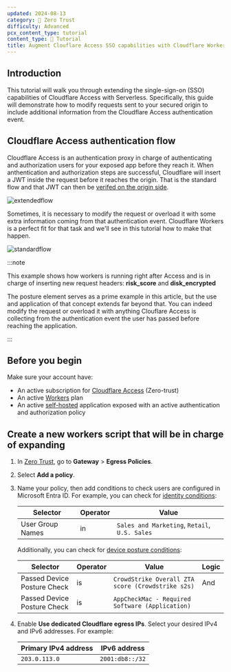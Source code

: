 ```yaml
---
updated: 2024-08-13
category: 🔐 Zero Trust
difficulty: Advanced
pcx_content_type: tutorial
content_type: 📝 Tutorial
title: Augment Clouflare Access SSO capabilities with Cloudflare Workers
---
```


## Introduction

This tutorial will walk you through extending the single-sign-on (SSO) capabilities of Cloudflare Access with Serverless. Specifically, this guide will demonstrate how to modify requests sent to your secured origin to include additional information from the Cloudflare Access authentication event.

## Cloudflare Access authentication flow

Cloudflare Access is an authentication proxy in charge of authenticating and authorization users for your exposed app before they reach it. When anthentication and authorization steps are successful, Cloudflare will insert a JWT inside the request before it reaches the origin. That is the standard flow and that JWT can then be [verifed on the origin side](https://developers.cloudflare.com/cloudflare-one/identity/authorization-cookie/validating-json/#validate-jwts). 

![extendedflow](~/assets/images/cloudflare-one/applications/access-standard-flow.png)

Sometimes, it is necessary to modify the request or overload it with some extra information coming from that authentication event. Cloudflare Workers is a perfect fit for that task and we'll see in this tutorial how to make that happen.

![standardflow](~/assets/images/cloudflare-one/applications/access-extended-flow-serverless.png)

:::note

This example shows how workers is running right after Access and is in charge of inserting new request headers: **risk_score** and **disk_encrypted**

The posture element serves as a prime example in this article, but the use and application of that concept extends far beyond that. You can indeed modify the request or overload it with anything Clouflare Access is collecting from the authentication event the user has passed before reaching the application.

:::


## Before you begin


Make sure your account have:

* An active subscription for [Cloudflare Access](https://developers.cloudflare.com/cloudflare-one/policies/access/) (Zero-trust)
* An active [Workers](https://developers.cloudflare.com/workers/#cloudflare-workers) plan
* An active [self-hosted](https://developers.cloudflare.com/cloudflare-one/applications/configure-apps/self-hosted-apps/#add-a-self-hosted-application) application exposed with an active authentication and authorization policy


## Create a new workers script that will be in charge of expanding 


1. In [Zero Trust](https://one.dash.cloudflare.com/), go to **Gateway** > **Egress Policies**.

2. Select **Add a policy**.

3. Name your policy, then add conditions to check users are configured in Microsoft Entra ID. For example, you can check for [identity conditions](/cloudflare-one/policies/gateway/identity-selectors/):

   | Selector         | Operator | Value                                         |
   | ---------------- | -------- | --------------------------------------------- |
   | User Group Names | in       | `Sales and Marketing`, `Retail`, `U.S. Sales` |

   Additionally, you can check for [device posture conditions](/cloudflare-one/identity/devices/):

   | Selector                    | Operator | Value                                             | Logic |
   | --------------------------- | -------- | ------------------------------------------------- | ----- |
   | Passed Device Posture Check | is       | `CrowdStrike Overall ZTA score (Crowdstrike s2s)` | And   |
   | Passed Device Posture Check | is       | `AppCheckMac - Required Software (Application)`   |       |

4. Enable **Use dedicated Cloudflare egress IPs**. Select your desired IPv4 and IPv6 addresses. For example:

   | Primary IPv4 address | IPv6 address    |
   | -------------------- | --------------- |
   | `203.0.113.0`        | `2001:db8::/32` |
